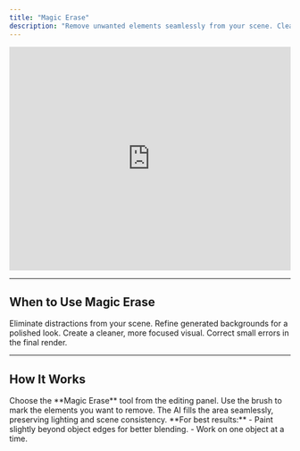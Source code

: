 ```yaml
---
title: "Magic Erase"
description: "Remove unwanted elements seamlessly from your scene. Clean up and perfect your visuals in seconds."
---
```


<iframe
  width="100%"
  height="400"
  src="https://www.youtube.com/embed/Rv6PKyVlkC0?start=2"
  title="Magic Erase Tutorial"
  frameBorder="0"
  allow="accelerometer; autoplay; clipboard-write; encrypted-media; gyroscope; picture-in-picture"
  allowFullScreen
  style={{ borderRadius: "8px", marginBottom: "20px" }}
></iframe>

---

## When to Use Magic Erase

<CardGroup cols={2}>
  <Card title="Remove Clutter" icon="trash">
    Eliminate distractions from your scene.
  </Card>
  <Card title="Clean Up Backgrounds" icon="eraser">
    Refine generated backgrounds for a polished look.
  </Card>
  <Card title="Simplify Composition" icon="focus">
    Create a cleaner, more focused visual.
  </Card>
  <Card title="Fix Imperfections" icon="check">
    Correct small errors in the final render.
  </Card>
</CardGroup>

---

## How It Works

<Steps>
  <Step title="Select the Tool">
    Choose the **Magic Erase** tool from the editing panel.
  </Step>
  <Step title="Paint Over Objects">
    Use the brush to mark the elements you want to remove.
  </Step>
  <Step title="AI Processing">
    The AI fills the area seamlessly, preserving lighting and scene consistency.
  </Step>
</Steps>

<Tip>
  **For best results:**
  - Paint slightly beyond object edges for better blending.
  - Work on one object at a time.
</Tip>

